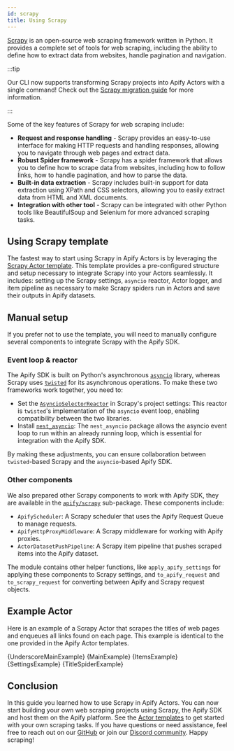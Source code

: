 ```yaml
---
id: scrapy
title: Using Scrapy
---
```




[Scrapy](https://scrapy.org/) is an open-source web scraping framework written in Python. It provides a complete set of tools for web scraping, including the ability to define how to extract data from websites, handle pagination and navigation.

:::tip

Our CLI now supports transforming Scrapy projects into Apify Actors with a single command! Check out the [Scrapy migration guide](https://docs.apify.com/cli/docs/integrating-scrapy) for more information.

:::

Some of the key features of Scrapy for web scraping include:

- **Request and response handling** - Scrapy provides an easy-to-use interface for making HTTP requests and handling responses,
allowing you to navigate through web pages and extract data.
- **Robust Spider framework** - Scrapy has a spider framework that allows you to define how to scrape data from websites,
including how to follow links, how to handle pagination, and how to parse the data.
- **Built-in data extraction** - Scrapy includes built-in support for data extraction using XPath and CSS selectors,
allowing you to easily extract data from HTML and XML documents.
- **Integration with other tool** - Scrapy can be integrated with other Python tools like BeautifulSoup and Selenium for more advanced scraping tasks.

## Using Scrapy template

The fastest way to start using Scrapy in Apify Actors is by leveraging the [Scrapy Actor template](https://apify.com/templates/categories/python). This template provides a pre-configured structure and setup necessary to integrate Scrapy into your Actors seamlessly. It includes: setting up the Scrapy settings, `asyncio` reactor, Actor logger, and item pipeline as necessary to make Scrapy spiders run in Actors and save their outputs in Apify datasets.

## Manual setup

If you prefer not to use the template, you will need to manually configure several components to integrate Scrapy with the Apify SDK.

### Event loop & reactor

The Apify SDK is built on Python's asynchronous [`asyncio`](https://docs.python.org/3/library/asyncio.html) library, whereas Scrapy uses [`twisted`](https://twisted.org/) for its asynchronous operations. To make these two frameworks work together, you need to:

- Set the [`AsyncioSelectorReactor`](https://docs.scrapy.org/en/latest/topics/asyncio.html#installing-the-asyncio-reactor) in Scrapy's project settings: This reactor is `twisted`'s implementation of the `asyncio` event loop, enabling compatibility between the two libraries.
- Install [`nest_asyncio`](https://pypi.org/project/nest-asyncio/): The `nest_asyncio` package allows the asyncio event loop to run within an already running loop, which is essential for integration with the Apify SDK.

By making these adjustments, you can ensure collaboration between `twisted`-based Scrapy and the `asyncio`-based Apify SDK.

### Other components

We also prepared other Scrapy components to work with Apify SDK, they are available in the [`apify/scrapy`](https://github.com/apify/apify-sdk-python/tree/master/src/apify/scrapy) sub-package. These components include:

- `ApifyScheduler`: A Scrapy scheduler that uses the Apify Request Queue to manage requests.
- `ApifyHttpProxyMiddleware`: A Scrapy middleware for working with Apify proxies.
- `ActorDatasetPushPipeline`: A Scrapy item pipeline that pushes scraped items into the Apify dataset.

The module contains other helper functions, like `apply_apify_settings` for applying these components to Scrapy settings, and `to_apify_request` and `to_scrapy_request` for converting between Apify and Scrapy request objects.

## Example Actor

Here is an example of a Scrapy Actor that scrapes the titles of web pages and enqueues all links found on each page. This example is identical to the one provided in the Apify Actor templates.

<Tabs>
    <TabItem value="__main__.py" label="__main.py__">
        <CodeBlock className="language-python">
            {UnderscoreMainExample}
        </CodeBlock>
    </TabItem>
    <TabItem value="main.py" label="main.py" default>
        <CodeBlock className="language-python">
            {MainExample}
        </CodeBlock>
    </TabItem>
    <TabItem value="items.py" label="items.py" default>
        <CodeBlock className="language-python">
            {ItemsExample}
        </CodeBlock>
    </TabItem>
    <TabItem value="settings.py" label="settings.py" default>
        <CodeBlock className="language-python">
            {SettingsExample}
        </CodeBlock>
    </TabItem>
    <TabItem value="spiders/title.py" label="spiders/title.py" default>
        <CodeBlock className="language-python">
            {TitleSpiderExample}
        </CodeBlock>
    </TabItem>
</Tabs>

## Conclusion

In this guide you learned how to use Scrapy in Apify Actors. You can now start building your own web scraping projects
using Scrapy, the Apify SDK and host them on the Apify platform. See the [Actor templates](https://apify.com/templates/categories/python) to get started with your own scraping tasks. If you have questions or need assistance, feel free to reach out on our [GitHub](https://github.com/apify/apify-sdk-python) or join our [Discord community](https://discord.com/invite/jyEM2PRvMU). Happy scraping!
